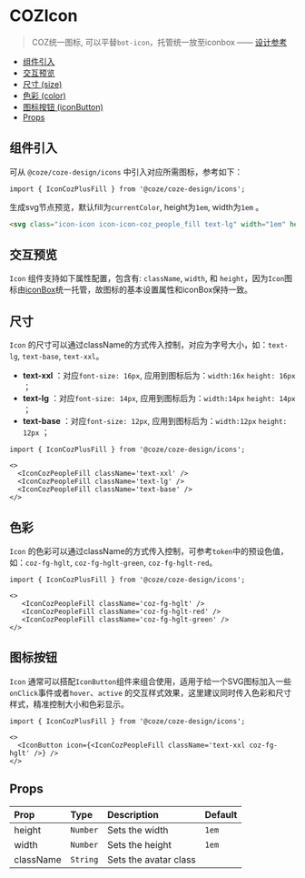 

<Meta of={IconStories} name="Docs" />

# COZIcon

> COZ统一图标, 可以平替`bot-icon`，托管统一放至iconbox —— [设计参考](https://bytedance.larkoffice.com/wiki/CtEBwuwJuiq73fkXwYHcH6Honvd)

- [组件引入](#组件引入)
- [交互预览](#交互预览)
- [尺寸 (size)](#尺寸)
- [色彩 (color)](#色彩)
- [图标按钮 (iconButton)](#图标按钮)
- [Props](#props)

## 组件引入
可从 `@coze/coze-design/icons` 中引入对应所需图标，参考如下：

```tsx
import { IconCozPlusFill } from '@coze/coze-design/icons';
```

生成svg节点预览，默认fill为`currentColor`, height为`1em`, width为`1em` 。

```html
<svg class="icon-icon icon-icon-coz_people_fill text-lg" width="1em" height="1em" viewBox="0 0 24 24" fill="currentColor" xmlns="http://www.w3.org/2000/svg"><path d="M15 ....></path></svg>
```

## 交互预览
`Icon` 组件支持如下属性配置，包含有: `className`, `width`, 和 `height`，因为`Icon`图标由[iconBox](https://arco.bytedance.net/iconbox/lib/760)统一托管，故图标的基本设置属性和iconBox保持一致。

<Canvas of={IconStories.Default} />

<Controls  />

## 尺寸
`Icon` 的尺寸可以通过className的方式传入控制，对应为字号大小，如：`text-lg`, `text-base`, `text-xxl`。

- **text-xxl** ：对应`font-size: 16px`, 应用到图标后为：`width:16x` `height: 16px` ；
- **text-lg** ：对应`font-size: 14px`, 应用到图标后为：`width:14px` `height: 14px` ；
- **text-base** ：对应`font-size: 12px`, 应用到图标后为：`width:12px` `height: 12px` ；

<Story of={IconStories.Size} />

```tsx
import { IconCozPlusFill } from '@coze/coze-design/icons';

<>
  <IconCozPeopleFill className='text-xxl' />
  <IconCozPeopleFill className='text-lg' />
  <IconCozPeopleFill className='text-base' />
</>
```

## 色彩
`Icon` 的色彩可以通过className的方式传入控制，可参考`token`中的预设色值，如：`coz-fg-hglt`, `coz-fg-hglt-green`, `coz-fg-hglt-red`。

<Story of={IconStories.Color} />

```tsx
import { IconCozPlusFill } from '@coze/coze-design/icons';

<>
   <IconCozPeopleFill className='coz-fg-hglt' />
   <IconCozPeopleFill className='coz-fg-hglt-red' />
   <IconCozPeopleFill className='coz-fg-hglt-green' />
</>
```

## 图标按钮
`Icon` 通常可以搭配`IconButton`组件来组合使用，适用于给一个SVG图标加入一些`onClick`事件或者`hover`、`active` 的交互样式效果，这里建议同时传入色彩和尺寸样式，精准控制大小和色彩显示。

<Story of={IconStories.IconBtn} />

```tsx
import { IconCozPlusFill } from '@coze/coze-design/icons';

<>
  <IconButton icon={<IconCozPeopleFill className='text-xxl coz-fg-hglt' />} />
</>
```

## Props
| Prop      | Type     | Description           | Default |
|:----------|:---------|:----------------------|:--------|
| height    | `Number` | Sets the width        | `1em`   |
| width     | `Number` | Sets the height       | `1em`   |
| className | `String` | Sets the avatar class |         |

